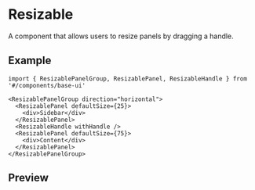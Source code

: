 
<Meta of={Stories} />

# Resizable

A component that allows users to resize panels by dragging a handle.

## Example

```tsx
import { ResizablePanelGroup, ResizablePanel, ResizableHandle } from '#/components/base-ui'

<ResizablePanelGroup direction="horizontal">
  <ResizablePanel defaultSize={25}>
    <div>Sidebar</div>
  </ResizablePanel>
  <ResizableHandle withHandle />
  <ResizablePanel defaultSize={75}>
    <div>Content</div>
  </ResizablePanel>
</ResizablePanelGroup>
```

## Preview

<Primary />
